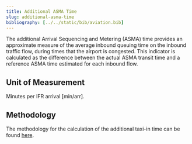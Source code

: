 ```yaml
---
title: Additional ASMA Time
slug: additional-asma-time
bibliography: [../../static/bib/aviation.bib]
---
```



The additional Arrival Sequencing and Metering (ASMA) time provides an approximate measure of the average inbound queuing time on the inbound traffic flow, during times that the airport is congested. 
This indicator is calculated as the difference between the actual ASMA transit time and a reference ASMA time estimated for each inbound flow.

## Unit of Measurement
Minutes per IFR arrival [min/arr].

## Methodology
The methodology for the calculation of the additional taxi-in time can be found [here](/methodology/additional-asma-time/).